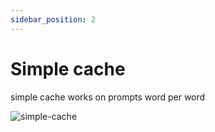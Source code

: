 ```yaml
---
sidebar_position: 2
---
```



# Simple cache

simple cache works on prompts word per word

![simple-cache](../../static/img/simple-cache.png)

